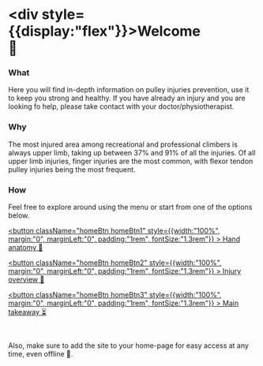 # <div style={{display:"flex"}}>Welcome <div className="hand">👋</div> </div>

### What

Here you will find in-depth information on pulley injuries prevention, use it to keep you strong and healthy. If you have already an injury and you are looking fo help, please take contact with your doctor/physiotherapist.

### Why

The most injured area among recreational and professional climbers is always upper limb, taking up between 37% and 91% of all the injuries. Of all upper limb injuries, finger injuries are the most common, with flexor tendon pulley injuries being the most frequent.

### How

Feel free to explore around using the menu or start from one of the options below.

[ <button className="homeBtn homeBtn1" style={{width:"100%", margin:"0", marginLeft:"0", padding:"1rem", fontSize:"1.3rem"}} > Hand anatomy 🍖</button> ](/anatomy/bones)

[ <button className="homeBtn homeBtn2" style={{width:"100%", margin:"0", marginLeft:"0", padding:"1rem", fontSize:"1.3rem"}} > Injury overview 🤕</button> ](/injury/injury-mechanics)

[ <button className="homeBtn homeBtn3" style={{width:"100%", margin:"0", marginLeft:"0", padding:"1rem", fontSize:"1.3rem"}} > Main takeaway ⏳</button> ](/injury/grips/takeaway)

<br />

Also, make sure to add the site to your home-page for easy access at any time, even offline 📴.
